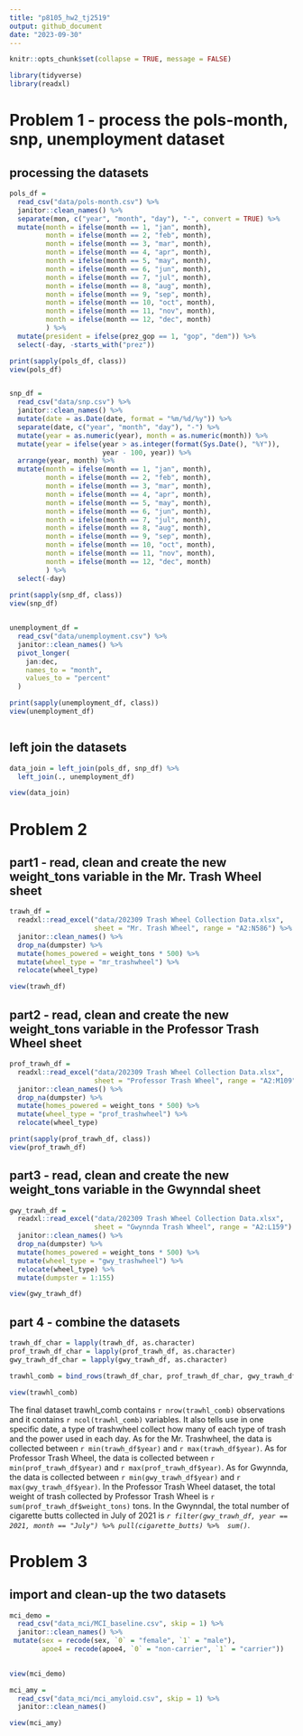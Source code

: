 ```yaml
---
title: "p8105_hw2_tj2519"
output: github_document
date: "2023-09-30"
---
```


```r
knitr::opts_chunk$set(collapse = TRUE, message = FALSE)
```

```r
library(tidyverse)
library(readxl)
```


# Problem 1 - process the pols-month, snp, unemployment dataset
## processing the datasets
```r
pols_df = 
  read_csv("data/pols-month.csv") %>% 
  janitor::clean_names() %>% 
  separate(mon, c("year", "month", "day"), "-", convert = TRUE) %>% 
  mutate(month = ifelse(month == 1, "jan", month),
         month = ifelse(month == 2, "feb", month),
         month = ifelse(month == 3, "mar", month),
         month = ifelse(month == 4, "apr", month),
         month = ifelse(month == 5, "may", month),
         month = ifelse(month == 6, "jun", month),
         month = ifelse(month == 7, "jul", month),
         month = ifelse(month == 8, "aug", month),
         month = ifelse(month == 9, "sep", month),
         month = ifelse(month == 10, "oct", month),
         month = ifelse(month == 11, "nov", month),
         month = ifelse(month == 12, "dec", month)
         ) %>% 
  mutate(president = ifelse(prez_gop == 1, "gop", "dem")) %>% 
  select(-day, -starts_with("prez"))

print(sapply(pols_df, class))
view(pols_df)


snp_df = 
  read_csv("data/snp.csv") %>% 
  janitor::clean_names() %>% 
  mutate(date = as.Date(date, format = "%m/%d/%y")) %>% 
  separate(date, c("year", "month", "day"), "-") %>% 
  mutate(year = as.numeric(year), month = as.numeric(month)) %>% 
  mutate(year = ifelse(year > as.integer(format(Sys.Date(), "%Y")), 
                       year - 100, year)) %>% 
  arrange(year, month) %>% 
  mutate(month = ifelse(month == 1, "jan", month),
         month = ifelse(month == 2, "feb", month),
         month = ifelse(month == 3, "mar", month),
         month = ifelse(month == 4, "apr", month),
         month = ifelse(month == 5, "may", month),
         month = ifelse(month == 6, "jun", month),
         month = ifelse(month == 7, "jul", month),
         month = ifelse(month == 8, "aug", month),
         month = ifelse(month == 9, "sep", month),
         month = ifelse(month == 10, "oct", month),
         month = ifelse(month == 11, "nov", month),
         month = ifelse(month == 12, "dec", month)
         ) %>%
  select(-day)
  
print(sapply(snp_df, class))
view(snp_df)


unemployment_df = 
  read_csv("data/unemployment.csv") %>% 
  janitor::clean_names() %>% 
  pivot_longer(
    jan:dec,
    names_to = "month",
    values_to = "percent"
  )

print(sapply(unemployment_df, class))  
view(unemployment_df)



```

## left join the datasets
```r
data_join = left_join(pols_df, snp_df) %>% 
  left_join(., unemployment_df)

view(data_join)
```



# Problem 2 
## part1 - read, clean and create the new weight_tons variable in the Mr. Trash Wheel sheet
```r
trawh_df = 
  readxl::read_excel("data/202309 Trash Wheel Collection Data.xlsx", 
                     sheet = "Mr. Trash Wheel", range = "A2:N586") %>% 
  janitor::clean_names() %>% 
  drop_na(dumpster) %>% 
  mutate(homes_powered = weight_tons * 500) %>% 
  mutate(wheel_type = "mr_trashwheel") %>% 
  relocate(wheel_type)

view(trawh_df)
```

## part2 -  read, clean and create the new weight_tons variable in the Professor Trash Wheel sheet
```r
prof_trawh_df = 
  readxl::read_excel("data/202309 Trash Wheel Collection Data.xlsx", 
                     sheet = "Professor Trash Wheel", range = "A2:M109") %>%
  janitor::clean_names() %>%
  drop_na(dumpster) %>% 
  mutate(homes_powered = weight_tons * 500) %>% 
  mutate(wheel_type = "prof_trashwheel") %>% 
  relocate(wheel_type)

print(sapply(prof_trawh_df, class))
view(prof_trawh_df) 
```

## part3 -  read, clean and create the new weight_tons variable in the  Gwynndal sheet
```r
gwy_trawh_df = 
  readxl::read_excel("data/202309 Trash Wheel Collection Data.xlsx", 
                     sheet = "Gwynnda Trash Wheel", range = "A2:L159") %>%
  janitor::clean_names() %>%
  drop_na(dumpster) %>% 
  mutate(homes_powered = weight_tons * 500) %>% 
  mutate(wheel_type = "gwy_trashwheel") %>% 
  relocate(wheel_type) %>% 
  mutate(dumpster = 1:155)

view(gwy_trawh_df) 
```

## part 4 - combine the datasets
```r
trawh_df_char = lapply(trawh_df, as.character)
prof_trawh_df_char = lapply(prof_trawh_df, as.character)
gwy_trawh_df_char = lapply(gwy_trawh_df, as.character)

trawhl_comb = bind_rows(trawh_df_char, prof_trawh_df_char, gwy_trawh_df_char)

view(trawhl_comb) 
```
The final dataset trawhl_comb contains `r nrow(trawhl_comb)` observations and it 
contains `r ncol(trawhl_comb)` variables. It also tells use in one specific date, a type of trashwheel collect how many of each type of trash and the power used in each day. As for the Mr. Trashwheel, the data is collected between `r min(trawh_df$year)` and `r max(trawh_df$year)`. As for Professor Trash Wheel, the data is collected 
between `r min(prof_trawh_df$year)` and `r max(prof_trawh_df$year)`. As for Gwynnda, the data is collected between `r min(gwy_trawh_df$year)` and `r max(gwy_trawh_df$year)`. In the Professor Trash Wheel dataset, the total weight of trash collected by Professor Trash Wheel is `r sum(prof_trawh_df$weight_tons)` tons. 
In the Gwynndal, the total number of cigarette butts collected in July of 2021 is *`r filter(gwy_trawh_df, year == 2021, month == "July") %>% pull(cigarette_butts) %>% 
sum()`*.



# Problem 3 
## import and clean-up the two datasets
```r
mci_demo = 
  read_csv("data_mci/MCI_baseline.csv", skip = 1) %>% 
  janitor::clean_names() %>% 
 mutate(sex = recode(sex, `0` = "female", `1` = "male"),
        apoe4 = recode(apoe4, `0` = "non-carrier", `1` = "carrier"))
  

view(mci_demo)

mci_amy = 
  read_csv("data_mci/mci_amyloid.csv", skip = 1) %>% 
  janitor::clean_names()

view(mci_amy)
```

